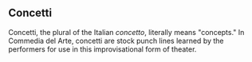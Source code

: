 
== Concetti ==

Concetti, the plural of the Italian ''concetto'', literally means "concepts." In Commedia del Arte, concetti are stock punch lines learned by the performers for use in this improvisational form of theater.
{{stub}}